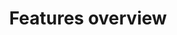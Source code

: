 ---
title: "Features overview"
description: "Explore Corbit's advanced features and capabilities."
---